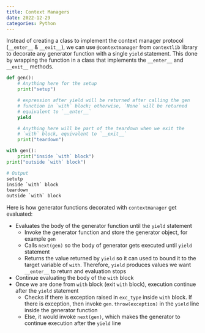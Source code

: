 ```yaml
---
title: Context Managers
date: 2022-12-29
categories: Python
---
```

Instead of creating a class to implement the context manager protocol
(`__enter__` & `__exit__`), we can use `@contextmanager` from `contextlib`
library to decorate any generator function with a single `yield` statement.
This done by wrapping the function in a class that implements the `__enter__`
and `__exit__` methods.

```python
def gen():
    # Anything here for the setup
    print("setup")

    # expression after yield will be returned after calling the gen 
    # function in `with` block; otherwise, `None` will be returned
    # equivalent to `__enter__`
    yield

    # Anything here will be part of the teardown when we exit the 
    # `with` block, equivalent to `__exit__`
    print("teardown")

with gen():
    print("inside `with` block")
print("outside `with` block")

# Output
setutp
inside `with` block
teardown
outside `with` block
```

Here is how generator functions decorated with `contextmanager` get evaluated:

- Evaluates the body of the generator function until the `yield` statement
    - Invoke the generator function and store the generator object, for example
      `gen`
    - Calls `next(gen)` so the body of generator gets executed until `yield`
      statement
    - Returns the value returned by `yield` so it can used to bound it to the
      target variable of `with`. Therefore, `yield` produces values we want `__enter__` to return and evaluation stops
- Continue evaluating the body of the `with` block
- Once we are done from `with` block (exit `with` block), execution continue
  after the `yield` statement
    -  Checks if there is exception raised in `exc_type` inside `with` block. If
       there is exception, then invoke `gen.throw(exception)` in the `yield`
       line inside the generator function
    - Else, it would invoke `next(gen)`, which makes the generator to continue
      execution after the `yield` line
